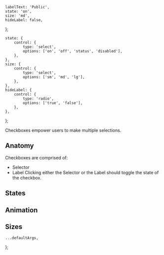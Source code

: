 


    labelText: 'Public',
    state: 'on',
    size: 'md',
    hideLabel: false,
};

    state: {
        control: {
            type: 'select',
            options: ['on', 'off', 'status', 'disabled'],
        },
    },
    size: {
        control: {
            type: 'select',
            options: ['sm', 'md', 'lg'],
        },
    },
    hideLabel: {
        control: {
            type: 'radio',
            options: ['true', 'false'],
        },
    },
};

<Meta component={Checkbox} title="Components/Checkbox" />

<Title>Checkboxes</Title>

<Subtitle>Checkboxes empower users to make multiple selections.</Subtitle>

## Anatomy

Checkboxes are comprised of:

-   Selector
-   Label
    Clicking either the Selector or the Label should toggle the state of the checkbox.

## States

## Animation

## Sizes

    ...defaultArgs,
};

<Canvas hidden>
    <Story
        name="Default"
        argTypes={argTypes}
        args={{
            ...canvasExampleArgs,
        }}
    >
        {Template.bind({})}
    </Story>
</Canvas>
